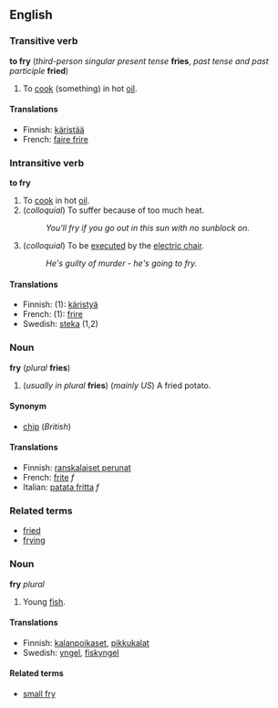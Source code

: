 ==English==
===Transitive verb===
'''to fry''' (''third-person singular present tense'' '''fries''', ''past tense and past participle'' '''fried''')

#To [[cook]] (something) in hot [[oil]].

====Translations====
*Finnish: [[käristää]]
*French: [[faire frire]]

===Intransitive verb===
'''to fry'''
#To [[cook]] in hot [[oil]].
#(''colloquial'') To suffer because of too much heat.
#:''You'll fry if you go out in this sun with no sunblock on.''
#(''colloquial'') To be [[execute]]d by the [[electric chair]].
#:''He's guilty of murder - he's going to fry.''

====Translations====
*Finnish: (1): [[käristyä]]
*French: (1): [[frire]]
*Swedish: [[steka]] (1,2)

===Noun===
'''fry''' (''plural'' '''fries''')

#(''usually in plural'' '''fries''') (''mainly US'') A fried potato.

====Synonym====
*[[chip]] (''British'')

====Translations====
*Finnish: [[ranskalaiset perunat]]
*French: [[frite]] ''f''
*Italian: [[patata fritta]] ''f''

===Related terms===
*[[fried]] <!--adjective-->
*[[frying]] <!--noun-->

<!--different etymology-->
===Noun===
'''fry''' ''plural''

#Young [[fish]].

====Translations====
*Finnish: [[kalanpoikaset]], [[pikkukalat]]
*Swedish: [[yngel]], [[fiskyngel]]

====Related terms====
*[[small fry]]